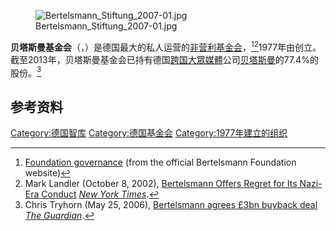 {{Expand language|time=2017-06-12T20:08:16+00:00}}
{{Infobox organization
| name            = Bertelsmann Stiftung
| image           = [[File:Bertelsmann_Stiftung_Logo.svg|250px]]
| motto           = Inspiring People. Shaping the Future.
| type            = [[基金会|基金会]]
| founder         = {{tsl|en|Reinhard Mohn||Reinhard Mohn}}
| formation       = {{Start date and age|1979|2|8}}
| headquarters    = {{德国}}[[居特斯洛|居特斯洛]]
| area_served     = [[欧洲|欧洲]]<br>[[美国|美国]]
| budget          = [[欧元|€]]60.3 million (2010)
| num_employees   = 328 (2013年)
| owner           = the Mohn family
| website         = {{URL|http://www.bertelsmann-stiftung.de}}
}}
[[File:Bertelsmann_Stiftung_2007-01.jpg|thumb]]

'''贝塔斯曼基金会'''（{{lang-en|Bertelsmann Foundation}}，{{lang-de|Bertelsmann Stiftung}}）是德国最大的私人运营的[[非营利组织|非营利]][[基金会|基金会]]，<ref>[http://www.bertelsmann-stiftung.de/cps/rde/xchg/SID-0A000F0A-CD13E0FF/bst_en/hs.xsl/2090.htm Foundation governance] {{Wayback|url=http://www.bertelsmann-stiftung.de/cps/rde/xchg/SID-0A000F0A-CD13E0FF/bst_en/hs.xsl/2090.htm |date=20140112173038 }} (from the official Bertelsmann Foundation website)</ref><ref>Mark Landler (October 8, 2002), [https://www.nytimes.com/2002/10/08/international/europe/08GERM.html Bertelsmann Offers Regret for Its Nazi-Era Conduct] {{Wayback|url=https://www.nytimes.com/2002/10/08/international/europe/08GERM.html |date=20160603131446 }} ''[[纽约时报|New York Times]]''.</ref>1977年由{{tsl|en|Reinhard Mohn||Reinhard Mohn}}创立。截至2013年，贝塔斯曼基金会已持有德国[[跨國公司|跨国]][[大眾媒體|大眾媒體]]公司[[贝塔斯曼|贝塔斯曼]]的77.4%的股份。<ref>Chris Tryhorn (May 25, 2006), [https://www.theguardian.com/media/2006/may/25/citynews.business Bertelsmann agrees £3bn buyback deal] {{Wayback|url=https://www.theguardian.com/media/2006/may/25/citynews.business |date=20171222142745 }} ''[[衛報|The Guardian]]''.</ref>

==参考资料==
{{reflist}}

{{Authority control}}

{{DEFAULTSORT:Bertelsmann Foundation}}
[[Category:德国智库|Category:德国智库]]
[[Category:德国基金会|Category:德国基金会]]
[[Category:1977年建立的组织|Category:1977年建立的组织]]
{{org-stub}}